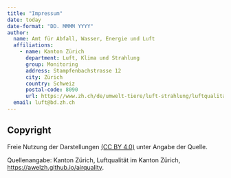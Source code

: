 ```yaml
---
title: "Impressum"
date: today
date-format: "DD. MMMM YYYY"
author:
  name: Amt für Abfall, Wasser, Energie und Luft
  affiliations:
    - name: Kanton Zürich
      department: Luft, Klima und Strahlung
      group: Monitoring
      address: Stampfenbachstrasse 12
      city: Zürich
      country: Schweiz
      postal-code: 8090
      url: https://www.zh.ch/de/umwelt-tiere/luft-strahlung/luftqualitaet-auswirkungen.html
  email: luft@bd.zh.ch
---
```


## Copyright

Freie Nutzung der Darstellungen [(CC BY 4.0)](https://creativecommons.org/licenses/by/4.0/) unter Angabe der Quelle.


Quellenangabe: 
Kanton Zürich, Luftqualität im Kanton Zürich, [https://awelzh.github.io/airquality](https://awelzh.github.io/airquality). 
